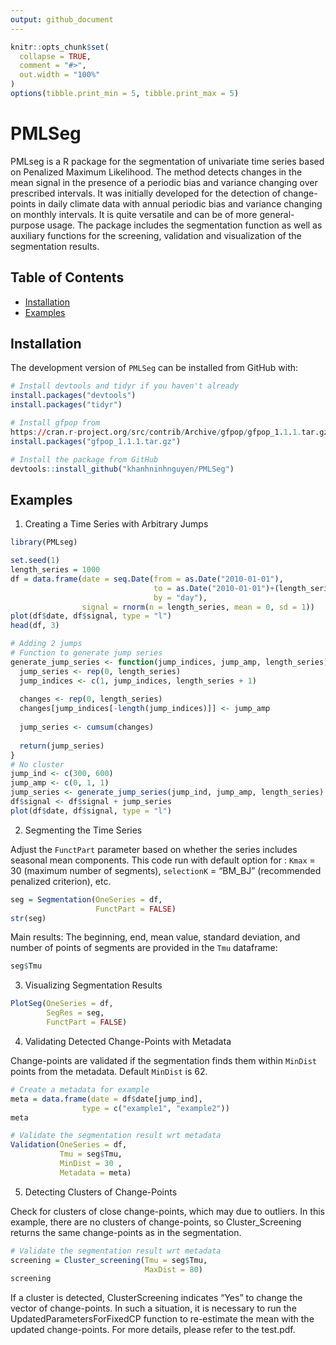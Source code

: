 ```yaml
---
output: github_document
---
```


<!-- README.md is generated from README.Rmd. Please edit that file -->

```r
knitr::opts_chunk$set(
  collapse = TRUE,
  comment = "#>",
  out.width = "100%"
)
options(tibble.print_min = 5, tibble.print_max = 5)
```


# PMLSeg

PMLseg is a R package for the segmentation of univariate time series based on Penalized Maximum Likelihood. The method detects changes in the mean signal in the presence of a periodic bias and variance changing over prescribed intervals. It was initially developed for the detection of change-points in daily climate data with annual periodic bias and variance changing on monthly intervals. It is quite versatile and can be of more general-purpose usage. The package includes the segmentation function as well as auxiliary functions for the screening, validation and visualization of the segmentation results.

## Table of Contents

- [Installation](#installation)
- [Examples](#examples)

## Installation

The development version of `PMLSeg` can be installed from GitHub with:

```r

# Install devtools and tidyr if you haven't already
install.packages("devtools")
install.packages("tidyr")

# Install gfpop from
https://cran.r-project.org/src/contrib/Archive/gfpop/gfpop_1.1.1.tar.gz
install.packages("gfpop_1.1.1.tar.gz")

# Install the package from GitHub
devtools::install_github("khanhninhnguyen/PMLSeg")
```



## Examples

1. Creating a Time Series with Arbitrary Jumps

```r
library(PMLseg)

set.seed(1)
length_series = 1000
df = data.frame(date = seq.Date(from = as.Date("2010-01-01"),
                                to = as.Date("2010-01-01")+(length_series-1), 
                                by = "day"),  
                signal = rnorm(n = length_series, mean = 0, sd = 1))
plot(df$date, df$signal, type = "l")
head(df, 3)
```

```r
# Adding 2 jumps 
# Function to generate jump series
generate_jump_series <- function(jump_indices, jump_amp, length_series) {
  jump_series <- rep(0, length_series)
  jump_indices <- c(1, jump_indices, length_series + 1)
  
  changes <- rep(0, length_series)
  changes[jump_indices[-length(jump_indices)]] <- jump_amp
  
  jump_series <- cumsum(changes)
  
  return(jump_series)
}
# No cluster
jump_ind <- c(300, 600)
jump_amp <- c(0, 1, 1)
jump_series <- generate_jump_series(jump_ind, jump_amp, length_series)
df$signal <- df$signal + jump_series
plot(df$date, df$signal, type = "l")

```

2. Segmenting the Time Series

Adjust the `FunctPart` parameter based on whether the series includes seasonal mean components. This code run with default option for : `Kmax` = 30 (maximum number of segments), `selectionK` = "BM_BJ" (recommended penalized criterion), etc. 

```r
seg = Segmentation(OneSeries = df, 
                   FunctPart = FALSE)
str(seg)
```
Main results: The beginning, end, mean value, standard deviation, and number of points of segments are provided in the `Tmu` dataframe: 

```r
seg$Tmu
```

3. Visualizing Segmentation Results

```r
PlotSeg(OneSeries = df, 
        SegRes = seg, 
        FunctPart = FALSE)
```

4. Validating Detected Change-Points with Metadata

Change-points are validated if the segmentation finds them within  `MinDist` points from the metadata. Default `MinDist` is 62.

```r
# Create a metadata for example 
meta = data.frame(date = df$date[jump_ind],  
                type = c("example1", "example2"))
meta
```
```r
# Validate the segmentation result wrt metadata 
Validation(OneSeries = df, 
           Tmu = seg$Tmu,
           MinDist = 30 ,
           Metadata = meta)

```

5. Detecting Clusters of Change-Points

Check for clusters of close change-points, which may due to outliers. In this example, there are no clusters of change-points, so Cluster_Screening returns the same change-points as in the segmentation.

```r
# Validate the segmentation result wrt metadata 
screening = Cluster_screening(Tmu = seg$Tmu,
                              MaxDist = 80)
screening
```

If a cluster is detected, ClusterScreening indicates "Yes" to change the vector of change-points. In such a situation, it is necessary to run the UpdatedParametersForFixedCP function to re-estimate the mean with the updated change-points. For more details, please refer to the test.pdf.









